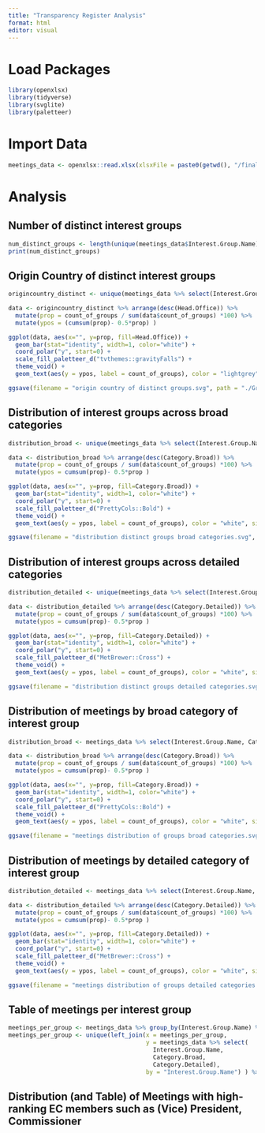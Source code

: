 ```yaml
---
title: "Transparency Register Analysis"
format: html
editor: visual
---
```


# Load Packages

```r
library(openxlsx)
library(tidyverse)
library(svglite)
library(paletteer)
```

# Import Data

```r

meetings_data <- openxlsx::read.xlsx(xlsxFile = paste0(getwd(), "/final_data/final_meetings_data.xlsx"))

```

# Analysis

## Number of distinct interest groups

```r
num_distinct_groups <- length(unique(meetings_data$Interest.Group.Name))
print(num_distinct_groups)
```

## Origin Country of distinct interest groups

```r
origincountry_distinct <- unique(meetings_data %>% select(Interest.Group.Name, Head.Office)) %>% group_by(Head.Office) %>% summarize(count_of_groups = n()) 

data <- origincountry_distinct %>% arrange(desc(Head.Office)) %>%
  mutate(prop = count_of_groups / sum(data$count_of_groups) *100) %>%
  mutate(ypos = (cumsum(prop)- 0.5*prop) )

ggplot(data, aes(x="", y=prop, fill=Head.Office)) +
  geom_bar(stat="identity", width=1, color="white") +
  coord_polar("y", start=0) + 
  scale_fill_paletteer_d("tvthemes::gravityFalls") +
  theme_void() +
  geom_text(aes(y = ypos, label = count_of_groups), color = "lightgrey", size=4)

ggsave(filename = "origin country of distinct groups.svg", path = "./Graphics/")

```

## Distribution of interest groups across broad categories

```r

distribution_broad <- unique(meetings_data %>% select(Interest.Group.Name, Category.Broad)) %>% group_by(Category.Broad) %>% summarize(count_of_groups = n()) 

data <- distribution_broad %>% arrange(desc(Category.Broad)) %>%
  mutate(prop = count_of_groups / sum(data$count_of_groups) *100) %>%
  mutate(ypos = cumsum(prop)- 0.5*prop )

ggplot(data, aes(x="", y=prop, fill=Category.Broad)) +
  geom_bar(stat="identity", width=1, color="white") +
  coord_polar("y", start=0) + 
  scale_fill_paletteer_d("PrettyCols::Bold") +
  theme_void() +
  geom_text(aes(y = ypos, label = count_of_groups), color = "white", size=4)

ggsave(filename = "distribution distinct groups broad categories.svg", path = "./Graphics/")
```

## Distribution of interest groups across detailed categories

```r

distribution_detailed <- unique(meetings_data %>% select(Interest.Group.Name, Category.Detailed)) %>% group_by(Category.Detailed) %>% summarize(count_of_groups = n()) 

data <- distribution_detailed %>% arrange(desc(Category.Detailed)) %>%
  mutate(prop = count_of_groups / sum(data$count_of_groups) *100) %>%
  mutate(ypos = cumsum(prop)- 0.5*prop )

ggplot(data, aes(x="", y=prop, fill=Category.Detailed)) +
  geom_bar(stat="identity", width=1, color="white") +
  coord_polar("y", start=0) + 
  scale_fill_paletteer_d("MetBrewer::Cross") +
  theme_void() +
  geom_text(aes(y = ypos, label = count_of_groups), color = "white", size=4)

ggsave(filename = "distribution distinct groups detailed categories.svg", path = "./Graphics/")
```

## Distribution of meetings by broad category of interest group

```r

distribution_broad <- meetings_data %>% select(Interest.Group.Name, Category.Broad) %>% group_by(Category.Broad) %>% summarize(count_of_groups = n()) 

data <- distribution_broad %>% arrange(desc(Category.Broad)) %>%
  mutate(prop = count_of_groups / sum(data$count_of_groups) *100) %>%
  mutate(ypos = cumsum(prop)- 0.5*prop )

ggplot(data, aes(x="", y=prop, fill=Category.Broad)) +
  geom_bar(stat="identity", width=1, color="white") +
  coord_polar("y", start=0) + 
  scale_fill_paletteer_d("PrettyCols::Bold") +
  theme_void() +
  geom_text(aes(y = ypos, label = count_of_groups), color = "white", size=4)

ggsave(filename = "meetings distribution of groups broad categories.svg", path = "./Graphics/")
```

## Distribution of meetings by detailed category of interest group

```r

distribution_detailed <- meetings_data %>% select(Interest.Group.Name, Category.Detailed) %>% group_by(Category.Detailed) %>% summarize(count_of_groups = n()) 

data <- distribution_detailed %>% arrange(desc(Category.Detailed)) %>%
  mutate(prop = count_of_groups / sum(data$count_of_groups) *100) %>%
  mutate(ypos = cumsum(prop)- 0.5*prop )

ggplot(data, aes(x="", y=prop, fill=Category.Detailed)) +
  geom_bar(stat="identity", width=1, color="white") +
  coord_polar("y", start=0) + 
  scale_fill_paletteer_d("MetBrewer::Cross") +
  theme_void() +
  geom_text(aes(y = ypos, label = count_of_groups), color = "white", size=4)

ggsave(filename = "meetings distribution of groups detailed categories.svg", path = "./Graphics/")
```

## Table of meetings per interest group

```r
meetings_per_group <- meetings_data %>% group_by(Interest.Group.Name) %>% summarise(num.of.meetings = n())
meetings_per_group <- unique(left_join(x = meetings_per_group, 
                                       y = meetings_data %>% select(
                                         Interest.Group.Name, 
                                         Category.Broad, 
                                         Category.Detailed), 
                                       by = "Interest.Group.Name") ) %>% relocate(num.of.meetings, .after = Category.Detailed)
```

## Distribution (and Table) of Meetings with high-ranking EC members such as (Vice) President, Commissioner 

